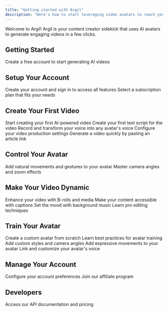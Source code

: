 ```yaml
---
title: "Getting started with Argil"
description: "Here's how to start leveraging video avatars to reach your goals"
---
```


Welcome to Argil! Argil is your content creator sidekick that uses AI avatars to generate engaging videos in a few clicks.

## Getting Started

<Card title="Create your account" icon="user" color="purple" href="https://app.argil.ai/">
  Create a free account to start generating AI videos
</Card>

## Setup Your Account

<CardGroup>
  <Card title="Sign up and sign in" icon="user-plus" color="purple" href="/resources/sign-up-sign-in">
    Create your account and sign in to access all features
  </Card>
  <Card title="Choose your plan" icon="credit-card" color="purple" href="/resources/subscription-and-plans">
    Select a subscription plan that fits your needs
  </Card>
</CardGroup>

## Create Your First Video

<CardGroup>
  <Card title="Create a video" icon="video" color="purple" href="/resources/create-a-video">
    Start creating your first AI-powered video
  </Card>
  <Card title="Write your script" icon="pen" color="purple" href="/resources/create-a-video#writing-script">
    Create your first text script for the video
  </Card>
  <Card title="Record your voice" icon="microphone" color="purple" href="/resources/audio-and-voicetovoice">
    Record and transform your voice into any avatar's voice
  </Card>
  <Card title="Production settings" icon="sliders" color="purple" href="/resources/create-a-video#production-settings">
    Configure your video production settings
  </Card>
  <Card title="Use templates" icon="copy" color="purple" href="/resources/article-to-video">
    Generate a video quickly by pasting an article link
  </Card>
</CardGroup>

## Control Your Avatar

<CardGroup>
  <Card title="Body language" icon="person-walking" color="purple" href="/resources/body-language">
    Add natural movements and gestures to your avatar
  </Card>
  <Card title="Camera control" icon="camera" color="purple" href="/resources/cameras-angles">
    Master camera angles and zoom effects
  </Card>
</CardGroup>

## Make Your Video Dynamic

<CardGroup>
  <Card title="Add media" icon="photo-film" color="purple" href="/resources/brolls">
    Enhance your video with B-rolls and media
  </Card>
  <Card title="Add captions" icon="closed-captioning" color="purple" href="/resources/captions">
    Make your content accessible with captions
  </Card>
  <Card title="Add music" icon="music" color="purple" href="/resources/music">
    Set the mood with background music
  </Card>
  <Card title="Editing tips" icon="wand-magic-sparkles" color="purple" href="/resources/editingtips">
    Learn pro editing techniques
  </Card>
</CardGroup>

## Train Your Avatar

<CardGroup>
  <Card title="Create avatar" icon="user-plus" color="purple" href="/resources/create-avatar-from-image">
    Create a custom avatar from scratch
  </Card>
  <Card title="Training tips" icon="graduation-cap" color="purple" href="/resources/training-tips">
    Learn best practices for avatar training
  </Card>
  <Card title="Style & camera" icon="camera-retro" color="purple" href="/resources/styles-and-cameras">
    Add custom styles and camera angles
  </Card>
  <Card title="Body language" icon="person-rays" color="purple" href="/resources/create-body-language">
    Add expressive movements to your avatar
  </Card>
  <Card title="Voice setup" icon="microphone-lines" color="purple" href="/resources/link-a-voice">
    Link and customize your avatar's voice
  </Card>
</CardGroup>

## Manage Your Account

<CardGroup>
  <Card title="Account settings" icon="gear" color="purple" href="/resources/account-settings">
    Configure your account preferences
  </Card>
  <Card title="Affiliate program" icon="handshake" color="purple" href="/resources/affiliates">
    Join our affiliate program
  </Card>
</CardGroup>

## Developers

<Card title="API Documentation" icon="code" color="purple" href="/resources/api-pricings">
  Access our API documentation and pricing
</Card>
